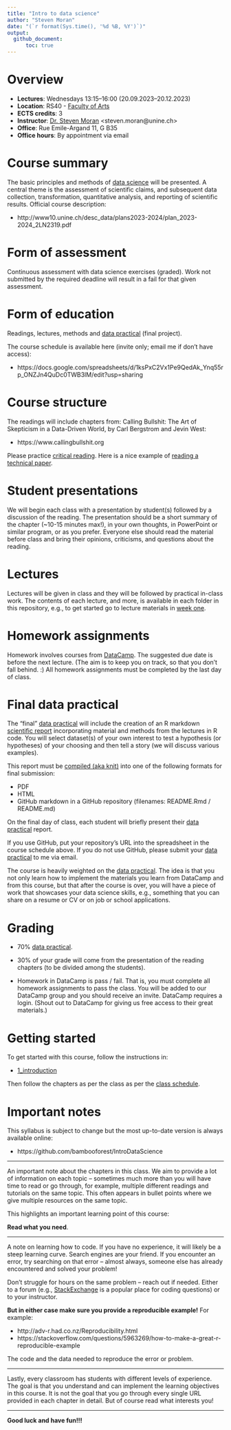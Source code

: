 ```yaml
---
title: "Intro to data science"
author: "Steven Moran"
date: "(`r format(Sys.time(), '%d %B, %Y')`)"
output:
  github_document:
      toc: true
---
```


# Overview

* **Lectures**: Wednesdays 13:15--16:00 (20.09.2023--20.12.2023)
* **Location**: RS40 - [Faculty of Arts](https://goo.gl/maps/ufPzXmoxHDXrbPrx6)
* **ECTS credits**: 3
* **Instructor**: [Dr. Steven Moran](https://www.unine.ch/evolang/home/team/steven-moran.html) \<steven.moran@unine.ch\>
* **Office**: Rue Emile-Argand 11, G B35
* **Office hours**: By appointment via email


# Course summary

The basic principles and methods of [data science](https://en.wikipedia.org/wiki/Data_science) will be presented. A central theme is the assessment of scientific claims, and subsequent data collection, transformation, quantitative analysis, and reporting of scientific results. Official course description:

* http://www10.unine.ch/desc_data/plans2023-2024/plan_2023-2024_2LN2319.pdf


# Form of assessment

Continuous assessment with data science exercises (graded). Work not submitted by the required deadline will result in a fail for that given assessment.


# Form of education

Readings, lectures, methods and [data practical](data_practical.md) (final project).

The course schedule is available here (invite only; email me if don't have access):

* https://docs.google.com/spreadsheets/d/1ksPxC2Vx1Pe9QedAk_Ynq55rp_ONZJn4QuDc0TWB3lM/edit?usp=sharing


# Course structure

The readings will include chapters from: Calling Bullshit: The Art of Skepticism in a Data-Driven World, by Carl Bergstrom and Jevin West: 

* https://www.callingbullshit.org

Please practice [critical reading](https://faculty.washington.edu/ebender/critical_reading.pdf). Here is a nice example of [reading a technical paper](https://jofrhwld.github.io/teaching/courses/2022_lin517/reading/). 


# Student presentations

We will begin each class with a presentation by student(s) followed by a discussion of the reading. The presentation should be a short summary of the chapter (~10-15 minutes max!), in your own thoughts, in PowerPoint or similar program, or as you prefer. Everyone else should read the material before class and bring their opinions, criticisms, and questions about the reading.


# Lectures

Lectures will be given in class and they will be followed by practical in-class work. The contents of each lecture, and more, is available in each folder in this repository, e.g., to get started go to lecture materials in [week one](1_introduction).


# Homework assignments

Homework involves courses from [DataCamp](https://www.datacamp.com). The suggested due date is before the next lecture. (The aim is to keep you on track, so that you don't fall behind. :)  All homework assignments must be completed by the last day of class.


# Final data practical

The "final" [data practical](data_practical.md) will include the creation of an R markdown [scientific report](2_scientific_reports) incorporating material and methods from the lectures in R code. You will select dataset(s) of your own interest to test a hypothesis (or hypotheses) of your choosing and then tell a story (we will discuss various examples). 

This report must be [compiled (aka knit)](https://github.com/bambooforest/IntroDataScience/tree/main/2_writing_scientific_reports#r-markdown-overview) into one of the following formats for final submission:

* PDF
* HTML
* GitHub markdown in a GitHub repository (filenames: README.Rmd / README.md)

On the final day of class, each student will briefly present their [data practical](data_practical.md) report.

If you use GitHub, put your repository's URL into the spreadsheet in the course schedule above. If you do not use GitHub, please submit your [data practical](data_practical.md) to me via email.

The course is heavily weighted on the [data practical](data_practical.md). The idea is that you not only learn how to implement the materials you learn from DataCamp and from this course, but that after the course is over, you will have a piece of work that showcases your data science skills, e.g., something that you can share on a resume or CV or on job or school applications.


# Grading

* 70% [data practical](data_practical.md).

* 30% of your grade will come from the presentation of the reading chapters (to be divided among the students). 
* Homework in DataCamp is pass / fail. That is, you must complete all homework assignments to pass the class. You will be added to our DataCamp group and you should receive an invite. DataCamp requires a login. (Shout out to DataCamp for giving us free access to their great materials.)


# Getting started

To get started with this course, follow the instructions in:

* [1_introduction](https://github.com/bambooforest/IntroDataScience/tree/main/1_introduction)

Then follow the chapters as per the class as per the [class schedule](https://docs.google.com/spreadsheets/d/1CpLh_zcx-XNne84IaXbYCqIAp6T17wkEaEK7OUVtEhQ/edit?usp=sharing).


# Important notes

This syllabus is subject to change but the most up-to-date version is always available online:

* https://github.com/bambooforest/IntroDataScience

***

An important note about the chapters in this class. We aim to provide a lot of information on each topic -- sometimes much more than you will have time to read or go through, for example, multiple different readings and tutorials on the same topic. This often appears in bullet points where we give multiple resources on the same topic.

This highlights an important learning point of this course:

**Read what you need**.

***

A note on learning how to code. If you have no experience, it will likely be a steep learning curve. Search engines are your friend. If you encounter an error, try searching on that error -- almost always, someone else has already encountered and solved your problem!

Don't struggle for hours on the same problem -- reach out if needed. Either to a forum (e.g., [StackExchange](https://stackexchange.com) is a popular place for coding questions) or to your instructor. 

**But in either case make sure you provide a reproducible example!** For example:

* http://adv-r.had.co.nz/Reproducibility.html
* https://stackoverflow.com/questions/5963269/how-to-make-a-great-r-reproducible-example

The code and the data needed to reproduce the error or problem.

***

Lastly, every classroom has students with different levels of experience. The goal is that you understand and can implement the learning objectives in this course. It is not the goal that you go through every single URL provided in each chapter in detail. But of course read what interests you!

***

**Good luck and have fun!!!**
